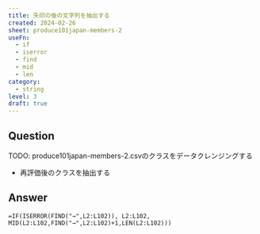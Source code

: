 ```yaml
---
title: 矢印の後の文字列を抽出する
created: 2024-02-26
sheet: produce101japan-members-2
useFn:
  - if
  - iserror
  - find
  - mid
  - len
category:
  - string
level: 3
draft: true
---
```


## Question

TODO: produce101japan-members-2.csvのクラスをデータクレンジングする

- 再評価後のクラスを抽出する

## Answer

```
=IF(ISERROR(FIND("→",L2:L102)), L2:L102, MID(L2:L102,FIND("→",L2:L102)+1,LEN(L2:L102)))
```
